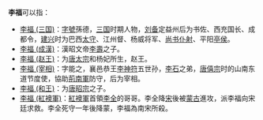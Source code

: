 '''李福'''可以指：
* [[李福_(三国)|李福 (三国)]]：[[表字|字號]]孫德，[[三国|三国]]时期人物，[[刘备|刘备]]定益州后为书佐、西充国长、成都令，[[建兴_(蜀汉)|建兴]]时为巴西[[太守|太守]]、江州督、杨威将军、[[尚书仆射|尚书仆射]]、平阳[[亭侯|亭侯]]。
* [[李福_(成漢)|李福 (成漢)]]：漢昭文帝[[李壽|李壽]]之子。
* [[李福_(赵王)|李福 (赵王)]]：为[[唐太宗|唐太宗]]和杨妃所生，赵王。
* [[李福_(宰相)|李福 (宰相)]]：字能之，襄邑恭王[[李神符|李神符]]五世孙，[[李石_(唐朝)|李石]]之弟，[[唐僖宗|唐僖宗]]时的山南东道节度使，協助[[荊南節度使|荊南軍]]防守，后为宰相。
* [[李福_(和王)|李福 (和王)]]：为[[唐昭宗|唐昭宗]]之子。
* [[李福_(紅襖軍)|李福 (紅襖軍)]]：[[紅襖軍|紅襖軍]]首領[[李全|李全]]的哥哥。李全降[[南宋|宋]]後被[[蒙古|蒙古]]進攻，派李福向宋廷求救。李全死守一年後降蒙，李福為南宋所殺。

{{disambig|Cat=二字李姓人名消歧義|fu}}